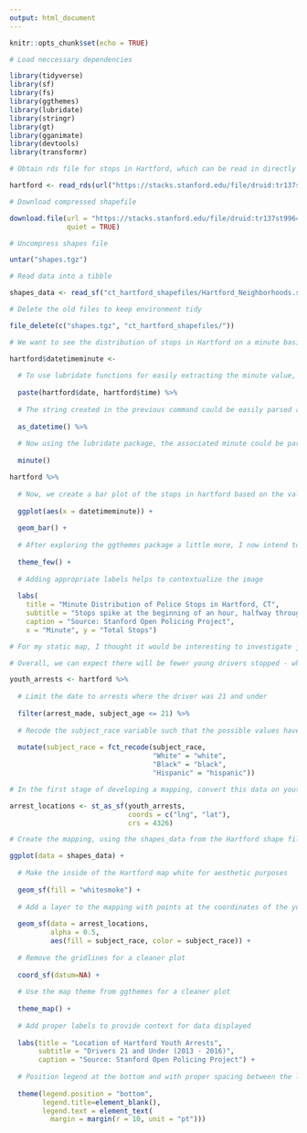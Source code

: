 ```yaml
---
output: html_document
---
```


```r
knitr::opts_chunk$set(echo = TRUE)

# Load neccessary dependencies

library(tidyverse)
library(sf)
library(fs)
library(ggthemes)
library(lubridate)
library(stringr)
library(gt)
library(gganimate)
library(devtools)
library(transformr)

```


```r

# Obtain rds file for stops in Hartford, which can be read in directly from the website

hartford <- read_rds(url("https://stacks.stanford.edu/file/druid:tr137st9964/tr137st9964_ct_hartford_2019_02_25.rds"))

# Download compressed shapefile

download.file(url = "https://stacks.stanford.edu/file/druid:tr137st9964/tr137st9964_ct_hartford_shapefiles_2019_02_25.tgz", destfile = "shapes.tgz", 
              quiet = TRUE)

# Uncompress shapes file

untar("shapes.tgz")

# Read data into a tibble

shapes_data <- read_sf("ct_hartford_shapefiles/Hartford_Neighborhoods.shp")

# Delete the old files to keep environment tidy

file_delete(c("shapes.tgz", "ct_hartford_shapefiles/"))

```

```r

# We want to see the distribution of stops in Hartford on a minute basis within an hour. Thus, we need to extract the minute value associated with each stop

hartford$datetimeminute <- 
  
  # To use lubridate functions for easily extracting the minute value, combining the date and time columns of the given data was neccessary to create something recognizable as a datetime object
  
  paste(hartford$date, hartford$time) %>% 
  
  # The string created in the previous command could be easily parsed as a datetime
  
  as_datetime() %>% 
  
  # Now using the lubridate package, the associated minute could be parsed out. This was assigned to a new column in the dataframe
  
  minute()

hartford %>% 
  
  # Now, we create a bar plot of the stops in hartford based on the value of their associated minute within the hour
  
  ggplot(aes(x = datetimeminute)) + 
  
  geom_bar() + 
  
  # After exploring the ggthemes package a little more, I now intend to use the clean theme "few" for all my plots
  
  theme_few() +
  
  # Adding appropriate labels helps to contextualize the image
  
  labs(
    title = "Minute Distribution of Police Stops in Hartford, CT", 
    subtitle = "Stops spike at the beginning of an hour, halfway through, and at times ending in :05", 
    caption = "Source: Stanford Open Policing Project", 
    x = "Minute", y = "Total Stops") 

```

```r

# For my static map, I thought it would be interesting to investigate juvenille / youth arrests in Hartford, CT. As someone still undergoing the process of obtaining my license, this is a subpopulation that I thought might have interesting trends. 

# Overall, we can expect there will be fewer young drivers stopped - where are these drivers being stopped and what kind of drivers are they?

youth_arrests <- hartford %>% 
  
  # Limit the date to arrests where the driver was 21 and under
  
  filter(arrest_made, subject_age <= 21) %>% 
  
  # Recode the subject_race variable such that the possible values have proper capitalizations and are more concise (important for the legend aesthetics)
  
  mutate(subject_race = fct_recode(subject_race, 
                                   "White" = "white",
                                   "Black" = "black",
                                   "Hispanic" = "hispanic"))

# In the first stage of developing a mapping, convert this data on youth arrests to sf data, with the given coordinate positioning system

arrest_locations <- st_as_sf(youth_arrests, 
                             coords = c("lng", "lat"), 
                             crs = 4326) 

# Create the mapping, using the shapes_data from the Hartford shape file to draw a polygonal map of Hartford

ggplot(data = shapes_data) +
  
  # Make the inside of the Hartford map white for aesthetic purposes
  
  geom_sf(fill = "whitesmoke") +
  
  # Add a layer to the mapping with points at the coordinates of the youth arrests, making them slightly transparent to allow for visibility of slightly overlapping data, and coloring them by the race of the subject so as to provide even more information
  
  geom_sf(data = arrest_locations, 
          alpha = 0.5, 
          aes(fill = subject_race, color = subject_race)) +
  
  # Remove the gridlines for a cleaner plot
  
  coord_sf(datum=NA) +
  
  # Use the map theme from ggthemes for a cleaner plot
  
  theme_map() + 
  
  # Add proper labels to provide context for data displayed
  
  labs(title = "Location of Hartford Youth Arrests",
       subtitle = "Drivers 21 and Under (2013 - 2016)", 
       caption = "Source: Stanford Open Policing Project") +
  
  # Position legend at the bottom and with proper spacing between the legend elements
  
  theme(legend.position = "bottom", 
        legend.title=element_blank(), 
        legend.text = element_text(
          margin = margin(r = 10, unit = "pt")))

```
